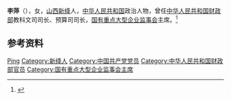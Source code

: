 {{Otheruses|other=名为李萍的其他人物|李萍}}

'''李萍'''（{{bd|1955年|11月|}}），女，[[山西|山西]][[新绛|新绛]]人，[[中华人民共和国|中华人民共和国]]政治人物，曾任[[中华人民共和国财政部|中华人民共和国财政部]]教科文司司长、预算司司长，[[国有重点大型企业监事会|国有重点大型企业监事会]]主席。<ref>{{Cite web|title=李萍|url=http://www.sasac.gov.cn/n2588020/n2588062/n2590689/c2593738/content.html|accessdate=2020-07-19|work=国务院国有资产监督管理委员会|archiveurl=https://web.archive.org/web/20190201094642/http://www.sasac.gov.cn/n2588020/n2588062/n2590689/c2593738/content.html|archivedate=2019-02-01}}</ref>

== 参考资料 ==
{{reflist}}

{{中国人物小作品}}

{{Authority control}}
{{DEFAULTSORT:Li李}}
[[Category:李姓|Ping]]
[[Category:新绛人|Category:新绛人]]
[[Category:中国共产党党员|Category:中国共产党党员]]
[[Category:中华人民共和国财政部官员|Category:中华人民共和国财政部官员]]
[[Category:国有重点大型企业监事会主席|Category:国有重点大型企业监事会主席]]